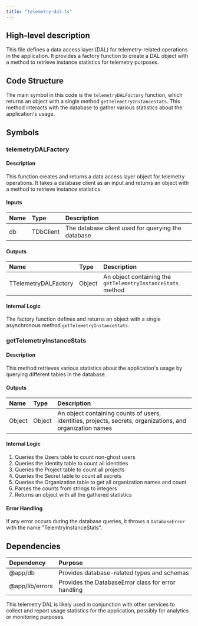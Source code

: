 ```yaml
---
title: "telemetry-dal.ts"
---
```


## High-level description
This file defines a data access layer (DAL) for telemetry-related operations in the application. It provides a factory function to create a DAL object with a method to retrieve instance statistics for telemetry purposes.

## Code Structure
The main symbol in this code is the `telemetryDALFactory` function, which returns an object with a single method `getTelemetryInstanceStats`. This method interacts with the database to gather various statistics about the application's usage.

## Symbols

### telemetryDALFactory
#### Description
This function creates and returns a data access layer object for telemetry operations. It takes a database client as an input and returns an object with a method to retrieve instance statistics.

#### Inputs
| Name | Type | Description |
|:-----|:-----|:------------|
| db | TDbClient | The database client used for querying the database |

#### Outputs
| Name | Type | Description |
|:-----|:-----|:------------|
| TTelemetryDALFactory | Object | An object containing the `getTelemetryInstanceStats` method |

#### Internal Logic
The factory function defines and returns an object with a single asynchronous method `getTelemetryInstanceStats`.

### getTelemetryInstanceStats
#### Description
This method retrieves various statistics about the application's usage by querying different tables in the database.

#### Outputs
| Name | Type | Description |
|:-----|:-----|:------------|
| Object | Object | An object containing counts of users, identities, projects, secrets, organizations, and organization names |

#### Internal Logic
1. Queries the Users table to count non-ghost users
2. Queries the Identity table to count all identities
3. Queries the Project table to count all projects
4. Queries the Secret table to count all secrets
5. Queries the Organization table to get all organization names and count
6. Parses the counts from strings to integers
7. Returns an object with all the gathered statistics

#### Error Handling
If any error occurs during the database queries, it throws a `DatabaseError` with the name "TelemtryInstanceStats".

## Dependencies
| Dependency | Purpose |
|:-----------|:--------|
| @app/db | Provides database-related types and schemas |
| @app/lib/errors | Provides the DatabaseError class for error handling |

This telemetry DAL is likely used in conjunction with other services to collect and report usage statistics for the application, possibly for analytics or monitoring purposes.